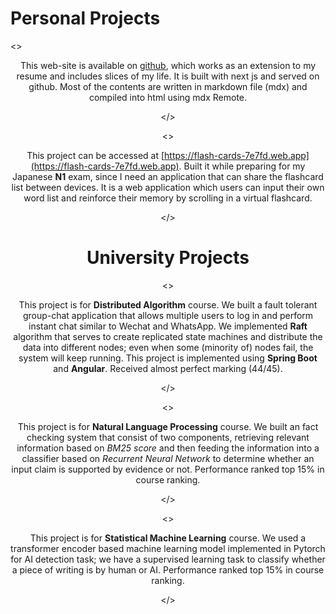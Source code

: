 # Personal Projects

<Container>
<>
<Header title="Personal Portfolio Site" date="2023-11" />

This web-site is available on [github](https://github.com/kwunmingpang/kwunmingpang.github.io), which works as an extension to my resume and includes slices of my life. It is built with next js and served on github. Most of the contents are written in markdown file (mdx) and compiled into html using mdx Remote. 

<ViewMore link="/blog/project-portfolio" topic="Details" />

</>
</Container>

<Container>
<>
<Header title="Flash Card Web App" date="2022-05" />

This project can be accessed at [https://flash-cards-7e7fd.web.app](https://flash-cards-7e7fd.web.app).
Built it while preparing for my Japanese **N1** exam, since I need an application that can share the flashcard list between devices. It is a web application which users can input their own word list and reinforce their memory by scrolling in a virtual flashcard. 

<ViewMore link="/blog/project-flashcard" topic="Details" />

</>
</Container>

# University Projects

<Container>
<>
<Header title="Fault Tolerant Chat Application" date="2024-05" />

This project is for **Distributed Algorithm** course. We built a fault tolerant group-chat application that allows multiple users to log in and perform instant chat similar to Wechat and WhatsApp. We implemented **Raft** algorithm that serves to create replicated state machines and distribute the data into different nodes; even when some (minority of) nodes fail, the system will keep running. This project is implemented using **Spring Boot** and **Angular**. 
Received almost perfect marking (44/45). 

<ViewMore link="/assets/COMP90020_project_report.pdf" topic="Details" newTab={true}/>

</>
</Container>

<Container>
<>
<Header title="Fact Checking System" date="2024-05" />

This project is for **Natural Language Processing** course. We built an fact checking system that consist of two components, retrieving relevant information based on *BM25 score* and then feeding the information into a classifier based on *Recurrent Neural Network* to determine whether an input claim is supported by evidence or not. Performance ranked top 15% in course ranking. 

</>
</Container>

<Container>
<>
<Header title="AI Writing Detector" date="2024-04" />

This project is for **Statistical Machine Learning** course. We used a transformer encoder based machine learning model implemented in Pytorch for AI detection task; we have a supervised learning task to classify whether a piece of writing is by human or AI. 
Performance ranked top 15% in course ranking. 

</>
</Container>
